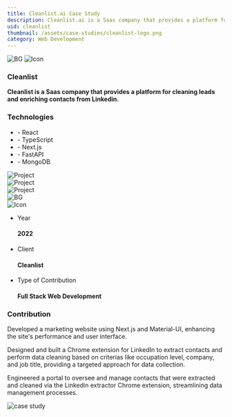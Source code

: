```yaml
---
title: Cleanlist.ai Case Study
description: Cleanlist.ai is a Saas company that provides a platform for cleaning leads and enriching contacts from Linkedin.
uid: cleanlist
thumbnail: /assets/case-studies/cleanlist-logo.png
category: Web Development
---
```


<PortfolioHeader media="/assets/case-studies/cleanlist-logo-larger.png" />

<div className="container">
  <div data-aos="zoom-in">
    <div class="d-flex project-infos-wrap shadow-box mb-24">
      <img src="/assets/bg1.png" alt="BG" class="bg-img" />
      <img src="/assets/icons/icon2-2.png" alt="Icon" />
      <div class="project-details-info flex-1">
        <h3>Cleanlist</h3>
        <p>
          <b>
            Cleanlist is a Saas company that provides a platform for cleaning
            leads and enriching contacts from Linkedin.
          </b>
        </p>
      </div>
      <div class="project-details-info flex-1">
        <h3>Technologies</h3>
        <ul>
          <li>- React</li>
          <li>- TypeScript</li>
          <li>- Next.js</li>
          <li>- FastAPI</li>
          <li>- MongoDB</li>
        </ul>
      </div>
    </div>
  </div>
  <div class="project-details-2-img mb-24" data-aos="zoom-in">
    <img src="/assets/case-studies/cleanlist-banner-1.png" alt="Project" />
  </div>
  <div class="row mb-24">
    <div class="col-md-6" data-aos="zoom-in">
      <div class="project-details-3-img">
        <img
          src="/assets/case-studies/cleanlist-thumbnail-1.png"
          alt="Project"
        />
      </div>
    </div>
    <div class="col-md-6" data-aos="zoom-in">
      <div class="project-details-3-img">
        <img
          src="/assets/case-studies/cleanlist-thumbnail-2.png"
          alt="Project"
        />
      </div>
    </div>
  </div>
  <div data-aos="zoom-in">
    <div class="project-about-2 d-flex shadow-box mb-24">
      <img src="/assets/bg1.png" alt="BG" class="bg-img" />
      <div class="left-details">
        <img src="/assets/icons/icon3-2.png" alt="Icon" />
        <ul>
          <li>
            <p>Year</p>
            <h4>2022</h4>
          </li>
          <li>
            <p>Client</p>
            <h4>Cleanlist</h4>
          </li>
          <li>
            <p>Type of Contribution</p>
            <h4>Full Stack Web Development</h4>
          </li>
        </ul>
      </div>
      <div class="right-details">
        <h3>Contribution</h3>
        <p>
          Developed a marketing website using Next.js and Material-UI, enhancing
          the site's performance and user interface.
        </p>
        <p>
          Designed and built a Chrome extension for LinkedIn to extract contacts
          and perform data cleaning based on criterias like occupation level,
          company, and job title, providing a targeted approach for data
          collection.
        </p>
        <p>
          Engineered a portal to oversee and manage contacts that were extracted
          and cleaned via the Linkedin extractor Chrome extension, streamlining
          data management processes.
        </p>
      </div>
    </div>
  </div>
</div>

<div className="project-details-img" data-aos="zoom-in">
  <img src="/assets/case-studies/cleanlist-banner-2.png" alt="case study" />
</div>

<PortfolioFooter />
